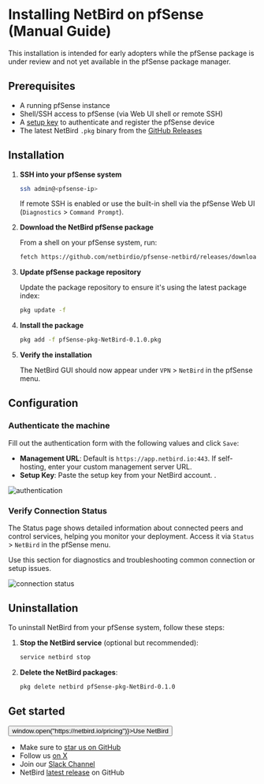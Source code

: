 # Installing NetBird on pfSense (Manual Guide)

This installation is intended for early adopters while the pfSense package is under review and not yet available in the pfSense package manager.

## Prerequisites
- A running pfSense instance
- Shell/SSH access to pfSense (via Web UI shell or remote SSH)
- A [setup key](/how-to/register-machines-using-setup-keys#types-of-setup-keys) to authenticate and register the pfSense device
- The latest NetBird `.pkg` binary from the [GitHub Releases](https://github.com/netbirdio/pfsense-netbird/releases)

## Installation

1. **SSH into your pfSense system**
   ```sh
   ssh admin@<pfsense-ip>
   ```
   If remote SSH is enabled or use the built-in shell via the pfSense Web UI (`Diagnostics` > `Command Prompt`).

2. **Download the NetBird pfSense package**

   From a shell on your pfSense system, run:
   ```sh
   fetch https://github.com/netbirdio/pfsense-netbird/releases/download/v0.1.0/pfSense-pkg-NetBird-0.1.0.pkg
   ```

3. **Update pfSense package repository**

   Update the package repository to ensure it's using the latest package index:
   ```sh
   pkg update -f
   ```

4. **Install the package**

   ```sh
   pkg add -f pfSense-pkg-NetBird-0.1.0.pkg
   ```

5. **Verify the installation**

   The NetBird GUI should now appear under `VPN` > `NetBird` in the pfSense menu.

## Configuration

### Authenticate the machine

Fill out the authentication form with the following values and click `Save`:

- **Management URL**: Default is `https://app.netbird.io:443`. If self-hosting, enter your custom management server URL.
- **Setup Key**: Paste the setup key from your NetBird account. .

<p>
    <img src="/docs-static/img/how-to-guides/pfSense/authentication.png" alt="authentication" className="imagewrapper-big"/>
</p>

### Verify Connection Status

The Status page shows detailed information about connected peers and control services, helping you monitor your deployment.
Access it via `Status` > `NetBird` in the pfSense menu.

Use this section for diagnostics and troubleshooting common connection or setup issues.

<p>
    <img src="/docs-static/img/how-to-guides/pfSense/status.png" alt="connection status" className="imagewrapper-big"/>
</p>

## Uninstallation

To uninstall NetBird from your pfSense system, follow these steps:

1. **Stop the NetBird service** (optional but recommended):
   ```sh
   service netbird stop
   ```

2. **Delete the NetBird packages**:
   ```sh
   pkg delete netbird pfSense-pkg-NetBird-0.1.0
   ```



## Get started
<p float="center" >
    <Button name="button" className="button-5" onClick={() => window.open("https://netbird.io/pricing")}>Use NetBird</Button>
</p>

- Make sure to [star us on GitHub](https://github.com/netbirdio/netbird)
- Follow us [on X](https://x.com/netbird)
- Join our [Slack Channel](/slack-url)
- NetBird [latest release](https://github.com/netbirdio/netbird/releases) on GitHub
